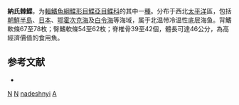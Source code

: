 {{Speciesbox
| genus = Acanthopsetta
| species = nadeshnyi
| status = NE
| status_system = IUCN3.1
| authority = [[Schmidt|Schmidt]], 1904
| synonyms = 
}}

'''納氏棘鰈'''，为[[輻鰭魚綱|輻鰭魚綱]][[鰈形目|鰈形目]][[鰈亞目|鰈亞目]][[鲽科|鲽科]]的其中一[[種|種]]。分布于西北[[太平洋|太平洋]]區，包括[[朝鮮半島|朝鮮半島]]、[[日本|日本]]、[[鄂霍次克海|鄂霍次克海]]及[[白令海|白令海]]等海域，属于北温带冷温性底层海鱼。背鰭軟條67至78枚；臀鰭軟條54至62枚；脊椎骨39至42個，體長可達46公分，為高經濟價值的食用魚。

== 参考文献 ==
*{{FishBase_species|genus=Acanthopsetta|species=nadeshnyi|year=2011|month=12}}

{{Taxonbar}}

[[Category:食用鱼|N]]
[[Category:單種屬魚類|N]]
[[Category:棘鰈屬|nadeshnyi]]
[[Category:1904年描述的魚類|A]]


{{鰈形目小作品}}
